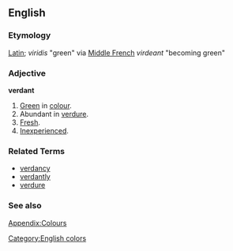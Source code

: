 == English ==
=== Etymology ===
[[Latin]]; ''viridis'' "green" via [[Middle French]] ''virdeant'' "becoming green"

=== Adjective ===
'''verdant'''

#[[Green]] in [[colour]].
#Abundant in [[verdure]].
#[[Fresh]].
#[[Inexperienced]].

=== Related Terms ===
* [[verdancy]]
* [[verdantly]]
* [[verdure]]

===See also===
[[Wiktionary_Appendix:Colours|Appendix:Colours]]

[[Category:English colors]]